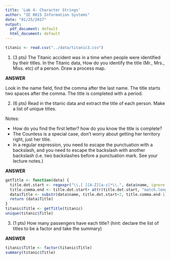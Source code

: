 ```yaml
---
title: 'Lab 4: Character Strings'
author: "IE 0015 Information Systems"
date: "01/25/2017"
output:
  pdf_document: default
  html_document: default
---
```


```r
titanic <- read.csv("../data/titanic3.csv")
```
1.  (3 pts) The Titanic accident was in a time when people were identified by their titles. In the Titanic data, How do you identify the title (Mr., Mrs., Miss. etc) of a person. Draw a process map.

**ANSWER**

Look in the name field, find the comma after the last name.
The title starts two spaces after the comma.
The title is completed with a period.

2.  (6 pts) Read in the titanic data and extract the title of each person.  Make a list of unique titles.

  Notes:
  
  - How do you find the first letter? how do you know the title is complete? 
  - The Countess is a special case, don't worry about getting her territory right, just her title.
  - In a regular expression, you need to escape the punctuation with a backslash, and you need to escape the backslash with another backslash (i.e. two backslashes before a punctuation mark. See your lecture notes.)
  
  
**ANSWER**

```r
getTitle <- function(data) {
  title.dot.start <- regexpr("\\,[ ][A-Z][a-z]*\\.", data$name, ignore.case=FALSE)
  title.comma.end <- title.dot.start+ attr(title.dot.start, "match.length")
  data$Title <- substr(data$name, title.dot.start+2, title.comma.end-1)
  return (data$Title)
}  
titanic$Title <- getTitle(titanic)
unique(titanic$Title)  
```

3.  (1 pts) How many passengers have each title? (hint: declare the list of titles to be a factor and take the summary)

**ANSWER**

```r
titanic$Title <- factor(titanic$Title)
summary(titanic$Title)
```